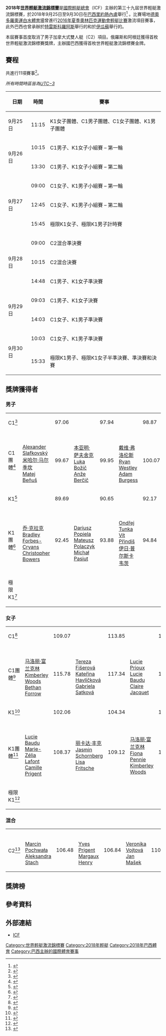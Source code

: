 {{NoteTA|G1=Sports}}
{{Infobox sports competition event
|name           = 2018年世界輕艇激流錦標賽
|image          = 
|date           = 9月25日–9月30日
|competitors    = 
|nations        = 
|venue          = [[德奧多羅奧運白水體育場|德奧多羅奧運白水體育場]]
|location       = {{BRA}}[[里約熱內盧|里約熱內盧]]
|prev           = [[2017年世界輕艇激流錦標賽|2017]]
|next           = [[2019年世界輕艇激流錦標賽|2019]]
}}
'''2018年[[世界輕艇激流錦標賽|世界輕艇激流錦標賽]]'''是[[國際輕艇總會|國際輕艇總會]]（ICF）主辦的第三十九屆世界輕艇激流錦標賽，於2018年9月25日至9月30日在[[巴西|巴西]][[里約熱內盧|里約熱內盧]]舉行<ref>{{cite web|title=2018 ICF Canoe Slalom World Championships|url=https://www.canoeicf.com/canoe-slalom-world-championships/rio-de-janeiro-2018|publisher=[[國際輕艇總會|國際輕艇總會]]|accessdate=2018-02-22|archive-date=2020-11-30|archive-url=https://web.archive.org/web/20201130085108/https://www.canoeicf.com/canoe-slalom-world-championships/rio-de-janeiro-2018|dead-url=no}}</ref> 。比賽場地[[德奧多羅奧運白水體育場|德奧多羅奧運白水體育場]]曾進行[[2016年夏季奧林匹克運動會輕艇比賽|2016年夏季奧林匹克運動會輕艇比賽]]激流項目賽事，此外巴西也曾承辦於[[特雷斯科羅阿斯|特雷斯科羅阿斯]]舉行的{{link-en|1997年世界輕艇激流錦標賽|1997 ICF Canoe Slalom World Championships}}和於[[伊瓜蘇|伊瓜蘇]]舉行的{{link-en|2007年世界輕艇激流錦標賽|2007 ICF Canoe Slalom World Championships}}。

本屆賽事首度取消了男子加拿大式雙人艇（C2）項目。俄羅斯和阿根廷獲得首枚世界輕艇激流錦標賽獎牌，主辦國巴西獲得首枚世界輕艇激流錦標賽金牌。

== 賽程 ==
共進行11項賽事<ref>{{cite web|title=Schedule|url=https://www.canoeicf.com/canoe-slalom-world-championships/rio-de-janeiro-2018/schedule|accessdate=2018-09-22|archive-date=2020-09-30|archive-url=https://web.archive.org/web/20200930102259/https://www.canoeicf.com/canoe-slalom-world-championships/rio-de-janeiro-2018/schedule|dead-url=no}}</ref>。

''所有時間時區皆為[[UTC−3|UTC−3]]''

{| class="wikitable"
|-
! 日期 !! 時間 !! 賽事
|-
| 9月25日 || bgcolor=lemonchiffon|11:15 || bgcolor=lemonchiffon|K1女子團體、C1男子團體、C1女子團體、K1男子團體
|-
| rowspan=2| 9月26日 || 10:15 || C1男子、K1女子小組賽 – 第一輪
|-
| 13:30 || C1男子、K1女子小組賽 – 第二輪
|-
| rowspan=3| 9月27日 || 09:00 || C1女子、K1男子小組賽 – 第一輪
|-
| 12:45 || C1女子、K1男子小組賽 – 第二輪
|-
| 15:45 || 極限K1女子、極限K1男子計時賽
|-
| rowspan=3| 9月28日 || 09:00 || C2混合準決賽
|-bgcolor=lemonchiffon
| 10:15 || C2混合決賽
|-
| 14:48 || C1男子、K1女子準決賽
|-
| rowspan=2| 9月29日 || bgcolor=lemonchiffon|09:03 || bgcolor=lemonchiffon|C1男子、K1女子決賽
|-
| 14:03 || C1女子、K1男子準決賽
|-
| rowspan=2| 9月30日 || bgcolor=lemonchiffon|10:03 || bgcolor=lemonchiffon|C1女子、K1男子準決賽
|-bgcolor=lemonchiffon
| 15:33|| 極限K1男子、極限K1女子半準決賽、準決賽和決賽
|}

== 獎牌獲得者 ==
=== 男子 ===
{| {{MedalistTable|type=項目|columns=2}}
|-
|C1<ref>{{cite web |title=Men's C1 results |url=https://123result.blob.core.windows.net/canoe/CS_2018/201201/1094/C1M_FI_29@Final%20Results.pdf |accessdate=2018-09-29 |archive-date=2018-09-29 |archive-url=https://web.archive.org/web/20180929194737/https://123result.blob.core.windows.net/canoe/CS_2018/201201/1094/C1M_FI_29@Final%20Results.pdf |dead-url=no }}</ref>
| {{flagmedalist|[[Franz_Anton|Franz Anton]]|GER}} || 97.06
| {{flagmedalist|[[Ryan_Westley|Ryan Westley]]|GBR}} || 97.94
| {{flagmedalist|[[Sideris_Tasiadis|Sideris Tasiadis]]|GER}} || 98.87
|-
|C1團體<ref>{{cite web |title=Men's C1 team results |url=https://123result.blob.core.windows.net/canoe/CS_2018/201201/1094/C1MT_TFI_25@Final%20Results.pdf |accessdate=2018-09-25 |archive-date=2018-09-26 |archive-url=https://web.archive.org/web/20180926014032/https://123result.blob.core.windows.net/canoe/CS_2018/201201/1094/C1MT_TFI_25@Final%20Results.pdf |dead-url=no }}</ref>
| {{SVK}}<br>[[Alexander_Slafkovský|Alexander Slafkovský]]<br>[[米哈尔·马尔季坎|米哈尔·马尔季坎]]<br>[[Matej_Beňuš|Matej Beňuš]] || 99.67
| {{SVN}}<br>[[本亚明·萨夫舍克|本亚明·萨夫舍克]]<br>[[Luka_Božič|Luka Božič]]<br>[[Anže_Berčič|Anže Berčič]] || 99.95
| {{GBR2}}<br>[[戴维·弗洛伦斯|戴维·弗洛伦斯]]<br>[[Ryan_Westley|Ryan Westley]]<br>[[Adam_Burgess|Adam Burgess]] || 100.07
|-
|K1<ref>{{cite web |title=Men's K1 results |url=https://123result.blob.core.windows.net/canoe/CS_2018/201201/1094/K1M_FI_30@Final%20Results.pdf |accessdate=2018-09-30 |archive-date=2018-09-30 |archive-url=https://web.archive.org/web/20180930193643/https://123result.blob.core.windows.net/canoe/CS_2018/201201/1094/K1M_FI_30@Final%20Results.pdf |dead-url=no }}</ref>
| {{flagmedalist|[[汉内斯·艾格纳|汉内斯·艾格纳]]|GER}} || 89.69
| {{flagmedalist|[[伊日·普尔斯卡韦茨|伊日·普尔斯卡韦茨]]|CZE}} || 90.65
| {{flagmedalist|[[Pavel_Eigel|Pavel Eigel]]|RUS}} || 92.17
|-
|K1團體<ref>{{cite web |title=Men's K1 team results |url=https://123result.blob.core.windows.net/canoe/CS_2018/201201/1094/K1MT_TFI_25@Final%20Results.pdf |accessdate=2018-09-25 |archive-date=2018-09-25 |archive-url=https://web.archive.org/web/20180925215907/https://123result.blob.core.windows.net/canoe/CS_2018/201201/1094/K1MT_TFI_25@Final%20Results.pdf |dead-url=no }}</ref>
| {{GBR2}}<br>[[乔·克拉克_(皮划艇运动员)|乔·克拉克]]<br>[[Bradley_Forbes-Cryans|Bradley Forbes-Cryans]]<br>[[Christopher_Bowers|Christopher Bowers]] || 92.45
| {{POL}}<br>[[Dariusz_Popiela|Dariusz Popiela]]<br>[[Mateusz_Polaczyk|Mateusz Polaczyk]]<br>[[Michał_Pasiut|Michał Pasiut]] || 93.88
| {{CZE}}<br>[[Ondřej_Tunka|Ondřej Tunka]]<br>[[Vít_Přindiš|Vít Přindiš]]<br>[[伊日·普尔斯卡韦茨|伊日·普尔斯卡韦茨]] || 94.84
|-
|極限K1<ref>{{cite web |title=Men's Extreme K1 results |url=https://123result.blob.core.windows.net/canoe/CS_2018/201201/1094/K1MX_XER_30@Other.pdf |accessdate=2018-09-30 |archive-date=2018-09-30 |archive-url=https://web.archive.org/web/20180930231820/https://123result.blob.core.windows.net/canoe/CS_2018/201201/1094/K1MX_XER_30@Other.pdf |dead-url=no }}</ref>
| {{flagmedalist|[[Christian_De_Dionigi|Christian De Dionigi]]|ITA}} || 
| {{flagmedalist|[[Boris_Neveu|Boris Neveu]]|FRA}} || 
| {{flagmedalist|[[Thomas_Bersinger|Thomas Bersinger]]|ARG}} || 
|}

=== 女子 ===
{| {{MedalistTable|type=項目|columns=2}}
|-
|C1<ref>{{cite web |title=Women's C1 results |url=https://123result.blob.core.windows.net/canoe/CS_2018/201201/1094/C1W_FI_30@Final%20Results.pdf |accessdate=2018-09-30 |archive-date=2018-09-30 |archive-url=https://web.archive.org/web/20180930193422/https://123result.blob.core.windows.net/canoe/CS_2018/201201/1094/C1W_FI_30@Final%20Results.pdf |dead-url=no }}</ref>
| {{flagmedalist|[[杰茜卡·福克斯|杰茜卡·福克斯]]|AUS}} || 109.07
| {{flagmedalist|[[马洛丽·富兰克林|马洛丽·富兰克林]]|GBR}} || 113.85
| {{flagmedalist|[[Tereza_Fišerová|Tereza Fišerová]]|CZE}} || 116.74
|-
|C1團體<ref>{{cite web |title=Women's C1 team results |url=https://123result.blob.core.windows.net/canoe/CS_2018/201201/1094/C1WT_TFI_25@Final%20Results.pdf |accessdate=2018-09-25 |archive-date=2018-09-26 |archive-url=https://web.archive.org/web/20180926014054/https://123result.blob.core.windows.net/canoe/CS_2018/201201/1094/C1WT_TFI_25@Final%20Results.pdf |dead-url=no }}</ref>
| {{GBR2}}<br>[[马洛丽·富兰克林|马洛丽·富兰克林]]<br>[[Kimberley_Woods|Kimberley Woods]]<br>[[Bethan_Forrow|Bethan Forrow]] || 115.78
| {{CZE}}<br>[[Tereza_Fišerová|Tereza Fišerová]]<br>[[Kateřina_Havlíčková|Kateřina Havlíčková]]<br>[[Gabriela_Satková|Gabriela Satková]] || 117.34
| {{FRA}}<br>[[Lucie_Prioux|Lucie Prioux]]<br>[[Lucie_Baudu|Lucie Baudu]]<br>[[Claire_Jacquet|Claire Jacquet]] || 121.27
|-
|K1<ref>{{cite web |title=Women's K1 results |url=https://123result.blob.core.windows.net/canoe/CS_2018/201201/1094/K1W_FI_29@Final%20Results.pdf |accessdate=2018-09-29 |archive-date=2018-09-29 |archive-url=https://web.archive.org/web/20180929194725/https://123result.blob.core.windows.net/canoe/CS_2018/201201/1094/K1W_FI_29@Final%20Results.pdf |dead-url=no }}</ref>
| {{flagmedalist|[[杰茜卡·福克斯|杰茜卡·福克斯]]|AUS}} || 102.06
| {{flagmedalist|[[马洛丽·富兰克林|马洛丽·富兰克林]]|GBR}} || 104.34
| {{flagmedalist|[[丽卡达·丰克|丽卡达·丰克]]|GER}} || 105.32
|-
|K1團體<ref>{{cite web |title=Women's K1 team results |url=https://123result.blob.core.windows.net/canoe/CS_2018/201201/1094/K1WT_TFI_25@Final%20Results.pdf |accessdate=2018-09-25 |archive-date=2018-09-25 |archive-url=https://web.archive.org/web/20180925215932/https://123result.blob.core.windows.net/canoe/CS_2018/201201/1094/K1WT_TFI_25@Final%20Results.pdf |dead-url=no }}</ref>
| {{FRA}}<br>[[Lucie_Baudu|Lucie Baudu]]<br>[[Marie-Zélia_Lafont|Marie-Zélia Lafont]]<br>[[Camille_Prigent|Camille Prigent]] || 108.37
| {{GER}}<br>[[丽卡达·丰克|丽卡达·丰克]]<br>[[Jasmin_Schornberg|Jasmin Schornberg]]<br>[[Lisa_Fritsche|Lisa Fritsche]] || 109.12
| {{GBR2}}<br>[[马洛丽·富兰克林|马洛丽·富兰克林]]<br>[[Fiona_Pennie|Fiona Pennie]]<br>[[Kimberley_Woods|Kimberley Woods]] || 109.36
|-
|極限K1<ref>{{cite web |title=Women's Extreme K1 results |url=https://123result.blob.core.windows.net/canoe/CS_2018/201201/1094/K1WX_XER_30@Other.pdf |accessdate=2018-09-30 |archive-date=2018-10-01 |archive-url=https://web.archive.org/web/20181001030908/https://123result.blob.core.windows.net/canoe/CS_2018/201201/1094/K1WX_XER_30@Other.pdf |dead-url=no }}</ref>
| {{flagmedalist|[[Ana_Sátila|Ana Sátila]]|BRA}} || 
| {{flagmedalist|[[Martina_Wegman|Martina Wegman]]|NED}} || 
| {{flagmedalist|[[Polina_Mukhgaleeva|Polina Mukhgaleeva]]|RUS}} || 
|}

=== 混合 ===
{| {{MedalistTable|type=項目|columns=2}}
|-
|C2<ref>{{cite web |title=Mixed C2 results |url=https://123result.blob.core.windows.net/canoe/CS_2018/201201/1094/C2X_FI_28@Final%20Results.pdf |accessdate=2018-09-28 |archive-date=2018-09-28 |archive-url=https://web.archive.org/web/20180928201159/https://123result.blob.core.windows.net/canoe/CS_2018/201201/1094/C2X_FI_28@Final%20Results.pdf |dead-url=no }}</ref>
| {{POL}}<br>[[Marcin_Pochwała|Marcin Pochwała]]<br>[[Aleksandra_Stach|Aleksandra Stach]] || 106.48
| {{FRA}}<br>[[Yves_Prigent|Yves Prigent]]<br>[[Margaux_Henry|Margaux Henry]] || 106.84
| {{CZE}}<br>[[Veronika_Vojtová|Veronika Vojtová]]<br>[[Jan_Mašek|Jan Mašek]] || 110.25
|}

== 獎牌榜 ==
{{Medals table
 | caption        = 
 | host           = BRA
 | flag_template  = 
 | event          = 
 | team           = 
 | gold_GBR = 2 | silver_GBR = 3 | bronze_GBR = 2
 | gold_GER = 2 | silver_GER = 1 | bronze_GER = 2
 | gold_AUS = 2 | silver_AUS = 0 | bronze_AUS = 0
 | gold_FRA = 1 | silver_FRA = 2 | bronze_FRA = 1
 | gold_POL = 1 | silver_POL = 1 | bronze_POL = 0
 | gold_BRA = 1 | silver_BRA = 0 | bronze_BRA = 0 |host_BRA=yes
 | gold_ITA = 1 | silver_ITA = 0 | bronze_ITA = 0
 | gold_SVK = 1 | silver_SVK = 0 | bronze_SVK = 0
 | gold_CZE = 0 | silver_CZE = 2 | bronze_CZE = 3
 | gold_NED = 0 | silver_NED = 1 | bronze_NED = 0
 | gold_SLO = 0 | silver_SLO = 1 | bronze_SLO = 0
 | gold_RUS = 0 | silver_RUS = 0 | bronze_RUS = 2
 | gold_ARG = 0 | silver_ARG = 0 | bronze_ARG = 1
}}

== 參考資料 ==
{{reflist}}

== 外部連結  ==
* [https://www.canoeicf.com/ ICF]{{Wayback|url=https://www.canoeicf.com/ |date=20210118183921 }}

{{世界輕艇激流錦標賽}}

[[Category:世界輕艇激流錦標賽|Category:世界輕艇激流錦標賽]]
[[Category:2018年輕艇|Category:2018年輕艇]]
[[Category:2018年巴西體育|Category:2018年巴西體育]]
[[Category:巴西主辦的國際體育賽事|Category:巴西主辦的國際體育賽事]]